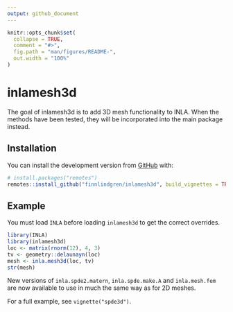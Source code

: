 ```yaml
---
output: github_document
---
```


<!-- README.md is generated from README.Rmd. Please edit that file -->

```r
knitr::opts_chunk$set(
  collapse = TRUE,
  comment = "#>",
  fig.path = "man/figures/README-",
  out.width = "100%"
)
```

# inlamesh3d

<!-- badges: start -->
<!-- badges: end -->

The goal of inlamesh3d is to add 3D mesh functionality to INLA.
When the methods have been tested, they will be incorporated into the main
package instead.

## Installation

You can install the development version from [GitHub](https://github.com/) with:

```r
# install.packages("remotes")
remotes::install_github("finnlindgren/inlamesh3d", build_vignettes = TRUE)
```
## Example

You must load `INLA` before loading `inlamesh3d` to get the correct overrides.

```r
library(INLA)
library(inlamesh3d)
loc <- matrix(rnorm(12), 4, 3)
tv <- geometry::delaunayn(loc)
mesh <- inla.mesh3d(loc, tv)
str(mesh)
```
New versions of `inla.spde2.matern`, `inla.spde.make.A` and `inla.mesh.fem`
are now available to use in much the same way as for 2D meshes.

For a full example, see `vignette("spde3d")`.
